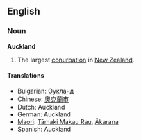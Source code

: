 ==English==
===Noun===
{{wikipedia}}
'''Auckland'''

#The largest [[conurbation]] in [[New Zealand]].

====Translations====
*Bulgarian: [[Оукланд]]
*Chinese: [[奧克蘭市]]
*Dutch: Auckland
*German: Auckland
*[[Maori]]: [[Tāmaki Makau Rau]], [[Ākarana]]
*Spanish: Auckland